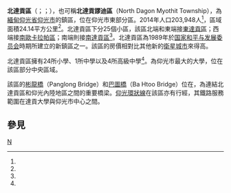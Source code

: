 {{Infobox settlement
|name = 北達貢區
|official_name = 北達貢謬迪區
|native_name = {{lang|my|ဒဂုံမြို့သစ်မြောက်ပိုင်း}}
|settlement_type = [[仰光市|仰光市]]鎮區
|image_skyline = 
|image_map = North Dagon Township.svg
|image_caption = 
|mapsize = 
|map_caption = 北達貢區在仰光市的位置
|pushpin_label_position = bottom
|pushpin_map = 
|pushpin_map_caption = 
|seat = 
|seat_type = 
|subdivision_type = 國家
|subdivision_name = {{flag|Burma}}
|subdivision_type1 = [[缅甸行政区划|省邦]]
|subdivision_name1 = [[仰光省|仰光省]]
|subdivision_type3 = 市
|subdivision_name3 = [[仰光市|仰光市]]
|subdivision_type4 = 鎮區
|subdivision_name4 = '''北達貢區'''
|area_total_km2 = 24.14
|population_footnotes =<ref name="citypopulation">[http://www.citypopulation.de/php/myanmar-admin.php MYANMAR: Administrative Division] {{Wayback|url=http://www.citypopulation.de/php/myanmar-admin.php |date=20151117024737 }}. Citypopulation. 2015-12-04</ref>
|population = 203,948
|population_as_of = 2014
|population_density_km2 = 8,448.55
|coordinates_display = inline,title
|coordinates_region = MM
|established_date = 1989年<ref name=mcy>{{Cite book| title=Megacity yangon: transformation processes and modern developments | author=Kyaw Kyaw | isbn=3-8258-0042-3 | editor=Frauke Krass, Hartmut Gaese, Mi Mi Kyi | pages=333–334 | publisher=Lit Verlag | location=[[Berlin|Berlin]] | year=2006 }}</ref>
|established_title = 建立時間
|latNS = N
|latd = 16
|latm = 53
|lats = 00
|longEW = E
|longd = 96
|longm = 10
|longs = 00
|elevation_ft = 
|elevation_m = 
|timezone = [[Myanmar_Standard_Time|MST]]
|utc_offset = +6:30
|postal_code = 11421，11422
|area_code = 1（行動電話：80、99）<ref>{{cite web | url=http://en.18dao.net/Area_Code/Myanmar | title=Myanmar Area Codes | access-date=2015-12-04 | archive-url=https://web.archive.org/web/20091201164116/http://en.18dao.net/Area_Code/Myanmar | archive-date=2009-12-01 | dead-url=yes }}</ref>
|website =
|footnotes = YCDC<ref name=yc>{{Cite web | url=http://www.yangoncity.com.mm/maps/townships_pro.asp?tname=north%20dagon | title=North Dagon Township | publisher=Yangon City Development Committee | accessdate=2009-03-21 | deadurl=yes | archiveurl=https://web.archive.org/web/20111002034359/http://www.yangoncity.com.mm/maps/townships_pro.asp?tname=north%20dagon | archivedate=2011-10-02 }}</ref>
}}

'''北達貢區'''（{{lang-my|ဒဂုံမြို့သစ်မြောက်ပိုင်း}}；{{IPA-my|dəɡòʊɴ mjo̰ðɪʔ mjaʊʔpáɪɴ mjo̰nɛ̀|pron}}；{{lang-en|North Dagon Township}}），也可稱'''北達貢謬迪區'''（North Dagon Myothit Township），為[[緬甸|緬甸]][[仰光省|仰光省]][[仰光市|仰光市]]的鎮區，位在仰光市東部分區。2014年人口203,948人<ref name=citypopulation/>，區域面積24.14平方公里<ref name=citypopulation/>。北達貢區下分25個小區，該區北端和東端接[[東達貢區|東達貢區]]；西端接[[南歐卡拉帕區|南歐卡拉帕區]]；南端則接[[南達貢區|南達貢區]]<ref name=yc/>。北達貢區為1989年於[[国家和平与发展委员会|国家和平与发展委员会]]時期所建立的新鎮區之一。該區的房價相對比其他新的[[衛星城市|衛星城市]]來得高。

北達貢區擁有24所小學、1所中學以及4所高級中學<ref name=yc/>。{{le|達貢大學|Dagon University}}為仰光市最大的大學，位在該區部分中央區域。

該區的[[彬龍橋|彬龍橋]]（Panglong Bridge）和[[巴圖橋|巴圖橋]]（Ba Htoo Bridge）位在{{le|班梭坦溪|Pazundaung Creek}}，為連結北達貢區和仰光內陸地區之間的重要橋梁。[[仰光環狀線|仰光環狀線]]在該區亦有行經，其鐵路服務範圍在達貢大學與仰光市中心之間。

==參見==
{{Reflist}}

{{仰光市行政區劃|state=collapsed}}
{{仰光省行政區劃|state=collapsed}}

[[Category:仰光省鎮區|N]]